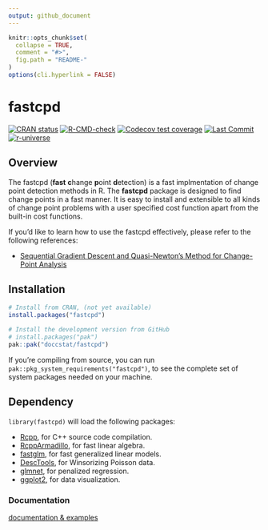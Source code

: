 ```yaml
---
output: github_document
---
```

<!-- README.md is generated from README.Rmd. Please edit that file -->

```r
knitr::opts_chunk$set(
  collapse = TRUE,
  comment = "#>",
  fig.path = "README-"
)
options(cli.hyperlink = FALSE)
```

# fastcpd

[![CRAN status](https://www.r-pkg.org/badges/version/fastcpd)](https://cran.r-project.org/package=fastcpd)
[![R-CMD-check](https://github.com/doccstat/fastcpd/workflows/R-CMD-check/badge.svg)](https://github.com/doccstat/fastcpd/actions)
[![Codecov test coverage](https://codecov.io/gh/doccstat/fastcpd/branch/main/graph/badge.svg)](https://app.codecov.io/gh/doccstat/fastcpd?branch=main)
[![Last Commit](https://img.shields.io/github/last-commit/doccstat/fastcpd)](https://github.com/doccstat/fastcpd)
[![r-universe](https://doccstat.r-universe.dev/badges/fastcpd)](https://doccstat.r-universe.dev)

## Overview

The fastcpd (**fast** **c**hange **p**oint **d**etection) is a fast implmentation
of change point detection methods in R. The __fastcpd__ package is designed to
find change points in a fast manner. It is easy to install and extensible to
all kinds of change point problems with a user specified cost function apart
from the built-in cost functions.

If you'd like to learn how to use the fastcpd effectively, please refer to the following references:

* [Sequential Gradient Descent and Quasi-Newton's Method for Change-Point Analysis](https://proceedings.mlr.press/v206/zhang23b.html)

## Installation

```r
# Install from CRAN, (not yet available)
install.packages("fastcpd")
```

```r
# Install the development version from GitHub
# install.packages("pak")
pak::pak("doccstat/fastcpd")
```

If you're compiling from source, you can run `pak::pkg_system_requirements("fastcpd")`, to see the complete set of system packages needed on your machine.

## Dependency

`library(fastcpd)` will load the following packages:

* [Rcpp](https://github.com/RcppCore/Rcpp), for C++ source code compilation.
* [RcppArmadillo](https://github.com/RcppCore/RcppArmadillo), for fast linear algebra.
* [fastglm](https://github.com/jaredhuling/fastglm), for fast generalized linear models.
* [DescTools](https://github.com/AndriSignorell/DescTools), for Winsorizing Poisson data.
* [glmnet](https://glmnet.stanford.edu/), for penalized regression.
* [ggplot2](https://github.com/tidyverse/ggplot2), for data visualization.

### Documentation

[documentation & examples](https://fastcpd.xingchi.li/reference/fastcpd.html#ref-examples)
